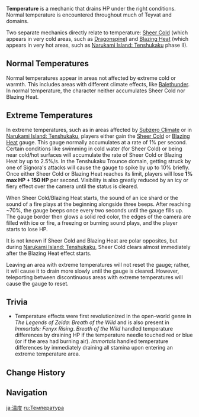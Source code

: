 {{Community}}
{{See also|Climate}}
{{Terminology Infobox
|type         = Exploration
|type2        = Game Systems
}}
'''Temperature''' is a mechanic that drains HP under the right conditions. Normal temperature is encountered throughout much of Teyvat and domains.

Two separate mechanics directly relate to temperature: [[Sheer Cold]] (which appears in very cold areas, such as [[Dragonspine]]) and [[Blazing Heat]] (which appears in very hot areas, such as [[Narukami Island: Tenshukaku]] phase II).

==Normal Temperatures==
Normal temperatures appear in areas not affected by extreme cold or warmth. This includes areas with different climate effects, like [[Balethunder]]. In normal temperature, the character neither accumulates Sheer Cold nor Blazing Heat.

==Extreme Temperatures==
In extreme temperatures, such as in areas affected by [[Subzero Climate]] or in [[Narukami Island: Tenshukaku]], players either gain the [[Sheer Cold]] or [[Blazing Heat]] gauge. This gauge normally accumulates at a rate of 1% per second. Certain conditions like swimming in cold water (for Sheer Cold) or being near cold/hot surfaces will accumulate the rate of Sheer Cold or Blazing Heat by up to 2.5%/s. In the Tenshukaku Trounce domain, getting struck by one of Signora's attacks will cause the gauge to spike by up to 10% briefly. Once either Sheer Cold or Blazing Heat reaches its limit, players will lose '''1% max HP + 150 HP''' per second. Visibility is also greatly reduced by an icy or fiery effect over the camera until the status is cleared.

When Sheer Cold/Blazing Heat starts, the sound of an ice shard or the sound of a fire plays at the beginning alongside three beeps. After reaching ~70%, the gauge beeps once every two seconds until the gauge fills up. The gauge border then glows a solid red color, the edges of the camera are filled with ice or fire, a freezing or burning sound plays, and the player starts to lose HP.

It is not known if Sheer Cold and Blazing Heat are polar opposites, but during [[Narukami Island: Tenshukaku]], Sheer Cold clears almost immediately after the Blazing Heat effect starts.

Leaving an area with extreme temperatures will not reset the gauge; rather, it will cause it to drain more slowly until the gauge is cleared. However, teleporting between discontinuous areas with extreme temperatures will cause the gauge to reset.

==Trivia==
* Temperature effects were first revolutionized in the open-world genre in ''The Legends of Zelda: Breath of the Wild'' and is also present in ''Immortals: Fenyx Rising''. ''Breath of the Wild'' handled temperature differences by draining HP if the temperature needle touched red or blue (or if the area had burning air). ''Immortals'' handled temperature differences by immediately draining all stamina upon entering an extreme temperature area.

==Change History==
{{Change History|1.2}}

==Navigation==
{{Exploration Navbox}}

[[ja:温度]]
[[ru:Температура]]
